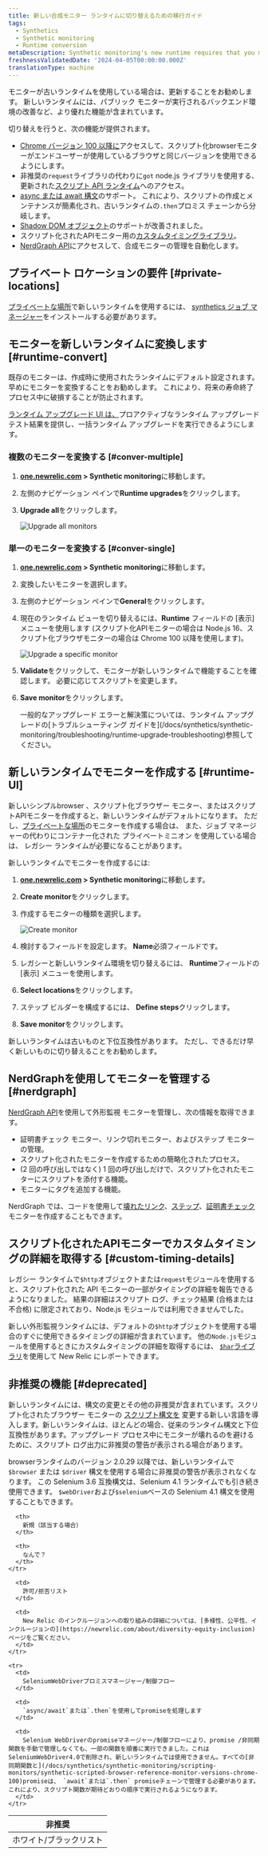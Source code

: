 ```yaml
---
title: 新しい合成モニター ランタイムに切り替えるための移行ガイド
tags:
  - Synthetics
  - Synthetic monitoring
  - Runtime conversion
metaDescription: Synthetic monitoring's new runtime requires that you make some changes to your already existing monitors.
freshnessValidatedDate: '2024-04-05T00:00:00.000Z'
translationType: machine
---
```





モニターが古いランタイムを使用している場合は、更新することをお勧めします。 新しいランタイムには、パブリック モニターが実行されるバックエンド環境の改善など、より優れた機能が含まれています。

切り替えを行うと、次の機能が提供されます。

* [Chrome バージョン 100 以降に](/docs/synthetics/synthetic-monitoring/scripting-monitors/synthetic-scripted-browser-reference-monitor-versions-chrome-100)アクセスして、スクリプト化browserモニターがエンドユーザーが使用しているブラウザと同じバージョンを使用できるようにします。
* 非推奨の`request`ライブラリの代わりに`got` node.js ライブラリを使用する、更新された[スクリプト API ランタイム](/docs/synthetics/synthetic-monitoring/using-monitors/manage-monitor-runtimes/#apidependencies)へのアクセス。
* [async または await 構文](/docs/synthetics/synthetic-monitoring/using-monitors/manage-monitor-runtimes/#browserdependencies)のサポート。 これにより、スクリプトの作成とメンテナンスが簡素化され、古いランタイムの`.then`プロミス チェーンから分岐します。
* [Shadow DOM オブジェクト](/docs/synthetics/synthetic-monitoring/scripting-monitors/synthetic-scripted-browser-reference-monitor-versions-chrome-100/#shadow)のサポートが改善されました。
* スクリプト化されたAPIモニター用の[カスタムタイミングライブラリ](/docs/synthetics/synthetic-monitoring/scripting-monitors/custom-timing-details)。
* [NerdGraph API](/docs/apis/nerdgraph/examples/nerdgraph-synthetics-tutorial)にアクセスして、合成モニターの管理を自動化します。

## プライベート ロケーションの要件 [#private-locations]

[プライベートな場所](/docs/synthetics/synthetic-monitoring/private-locations/private-locations-overview-monitor-internal-sites-add-new-locations)で新しいランタイムを使用するには、 [synthetics ジョブ マネージャー](/docs/synthetics/synthetic-monitoring/private-locations/install-job-manager)をインストールする必要があります。

## モニターを新しいランタイムに変換します [#runtime-convert]

既存のモニターは、作成時に使用されたランタイムにデフォルト設定されます。 早めにモニターを変換することをお勧めします。 これにより、将来の寿命終了プロセス中に破損することが防止されます。

[ランタイム アップグレード UI は、](/docs/synthetics/synthetic-monitoring/using-monitors/runtime-upgrade-ui)プロアクティブなランタイム アップグレード テスト結果を提供し、一括ランタイム アップグレードを実行できるようにします。

### 複数のモニターを変換する [#conver-multiple]

1. <DoNotTranslate>**[one.newrelic.com](https://one.newrelic.com/all-capabilities) > Synthetic monitoring**</DoNotTranslate>に移動します。

2. 左側のナビゲーション ペインで<DoNotTranslate>**Runtime upgrades**</DoNotTranslate>をクリックします。

3. <DoNotTranslate>**Upgrade all**</DoNotTranslate>をクリックします。

   <img
     title="Upgrade all monitors"
     alt="Upgrade all monitors"
     src={syntheticUpgradeAllMonitors}
   />

### 単一のモニターを変換する [#conver-single]

1. <DoNotTranslate>**[one.newrelic.com](https://one.newrelic.com/all-capabilities) > Synthetic monitoring**</DoNotTranslate>に移動します。

2. 変換したいモニターを選択します。

3. 左側のナビゲーション ペインで<DoNotTranslate>**General**</DoNotTranslate>をクリックします。

4. 現在のランタイム ビューを切り替えるには、<DoNotTranslate>**Runtime**</DoNotTranslate> フィールドの \[表示] メニューを使用します (スクリプト化APIモニターの場合は Node.js 16、スクリプト化ブラウザモニターの場合は Chrome 100 以降を使用します)。

   <img
     title="Upgrade a specific monitor"
     alt="Upgrade a specific monitor"
     src={syntheticUpgradeSpecificMonitor}
   />

5. <DoNotTranslate>**Validate**</DoNotTranslate>をクリックして、モニターが新しいランタイムで機能することを確認します。 必要に応じてスクリプトを変更します。

6. <DoNotTranslate>**Save monitor**</DoNotTranslate>をクリックします。

   <Callout variant="tip">
     一般的なアップグレード エラーと解決策については、ランタイム アップグレードの[トラブルシューティング ガイドを](/docs/synthetics/synthetic-monitoring/troubleshooting/runtime-upgrade-troubleshooting)参照してください。
   </Callout>

## 新しいランタイムでモニターを作成する [#runtime-UI]

新しいシンプルbrowser 、スクリプト化ブラウザー モニター、またはスクリプトAPIモニターを作成すると、新しいランタイムがデフォルトになります。 ただし、[プライベートな場所](/docs/synthetics/synthetic-monitoring/private-locations/monitor-private-locations)のモニターを作成する場合は、 また、ジョブ マネージャーの代わりにコンテナー化された プライベートミニオン を使用している場合は、 レガシー ランタイムが必要になることがあります。

新しいランタイムでモニターを作成するには:

1. <DoNotTranslate>**[one.newrelic.com](https://one.newrelic.com/all-capabilities) > Synthetic monitoring**</DoNotTranslate>に移動します。

2. <DoNotTranslate>**Create monitor**</DoNotTranslate>をクリックします。

3. 作成するモニターの種類を選択します。

   <img
     title="Create monitor"
     alt="Create monitor"
     src={syntheticsCreateMonitor}
   />

4. 検討するフィールドを設定します。 <DoNotTranslate>**Name**</DoNotTranslate>必須フィールドです。

5. レガシーと新しいランタイム環境を切り替えるには、 <DoNotTranslate>**Runtime**</DoNotTranslate>フィールドの \[表示] メニューを使用します。

6. <DoNotTranslate>**Select locations**</DoNotTranslate>をクリックします。

7. ステップ ビルダーを構成するには、 <DoNotTranslate>**Define steps**</DoNotTranslate>クリックします。

8. <DoNotTranslate>**Save monitor**</DoNotTranslate>をクリックします。

新しいランタイムは古いものと下位互換性があります。 ただし、できるだけ早く新しいものに切り替えることをお勧めします。

## NerdGraphを使用してモニターを管理する [#nerdgraph]

[NerdGraph API](/docs/apis/nerdgraph/examples/nerdgraph-synthetics-tutorial)を使用して外形監視 モニターを管理し、次の情報を取得できます。

* 証明書チェック モニター、リンク切れモニター、およびステップ モニターの管理。
* スクリプト化されたモニターを作成するための簡略化されたプロセス。
* (2 回の呼び出しではなく) 1 回の呼び出しだけで、スクリプト化されたモニターにスクリプトを添付する機能。
* モニターにタグを追加する機能。

NerdGraph では、コードを使用して[壊れたリンク](/docs/apis/nerdgraph/examples/nerdgraph-synthetics-tutorial/#create-broken-links)、[ステップ](/docs/apis/nerdgraph/examples/nerdgraph-synthetics-tutorial/#create-step)、[証明書チェック](/docs/apis/nerdgraph/examples/nerdgraph-synthetics-tutorial/#create-certificate-check)モニターを作成することもできます。

## スクリプト化されたAPIモニターでカスタムタイミングの詳細を取得する [#custom-timing-details]

レガシー ランタイムで`$http`オブジェクトまたは`request`モジュールを使用すると、スクリプト化された API モニターの一部がタイミングの詳細を報告できるようになりました。 結果の詳細はスクリプト ログ、チェック結果 (合格または不合格) に限定されており、Node.js モジュールでは利用できませんでした。

新しい外形監視ランタイムには、デフォルトの`$http`オブジェクトを使用する場合のすぐに使用できるタイミングの詳細が含まれています。 他の`Node.js`モジュールを使用するときにカスタムタイミングの詳細を取得するには、 [`$har`ライブラリ](/docs/synthetics/synthetic-monitoring/scripting-monitors/custom-timing-details)を使用して New Relic にレポートできます。

## 非推奨の機能 [#deprecated]

新しいランタイムには、構文の変更とその他の非推奨が含まれています。スクリプト化されたブラウザー モニターの [スクリプト構文を](/docs/synthetics/synthetic-monitoring/scripting-monitors/synthetic-scripted-browser-reference-monitor-versions-chrome-100) 変更する新しい言語を導入します。新しいランタイムは、ほとんどの場合、従来のランタイム構文と下位互換性があります。アップグレード プロセス中にモニターが壊れるのを避けるために、スクリプト ログ出力に非推奨の警告が表示される場合があります。

browserランタイムのバージョン 2.0.29 以降では、新しいランタイムで `$browser` または `$driver` 構文を使用する場合に非推奨の警告が表示されなくなります。 この Selenium 3.6 互換構文は、Selenium 4.1 ランタイムでも引き続き使用できます。 `$webDriver`および`$selenium`ベースの Selenium 4.1 構文を使用することもできます。

<table>
  <thead>
    <tr>
      <th style={{ width: "100px" }}>
        非推奨
      </th>

      <th>
        新規（該当する場合）
      </th>

      <th>
        なんで？
      </th>
    </tr>
  </thead>

  <tbody>
    <tr>
      <td>
        ホワイト/ブラックリスト
      </td>

      <td>
        許可/拒否リスト
      </td>

      <td>
        New Relic のインクルージョンへの取り組みの詳細については、[多様性、公平性、インクルージョンの](https://newrelic.com/about/diversity-equity-inclusion)ページをご覧ください。
      </td>
    </tr>

    <tr>
      <td>
        SeleniumWebDriverプロミスマネージャー/制御フロー
      </td>

      <td>
        `async/await`または`.then`を使用してpromiseを処理します
      </td>

      <td>
        Selenium WebDriverのpromiseマネージャー/制御フローにより、promise /非同期関数を手動で管理しなくても、一部の関数を順番に実行できました。これはSeleniumWebDriver4.0で削除され、新しいランタイムでは使用できません。すべての[非同期関数と](/docs/synthetics/synthetic-monitoring/scripting-monitors/synthetic-scripted-browser-reference-monitor-versions-chrome-100)promiseは、 `await`または`.then` promiseチェーンで管理する必要があります。これにより、スクリプト関数が期待どおりの順序で実行されるようになります。
      </td>
    </tr>
  </tbody>
</table>